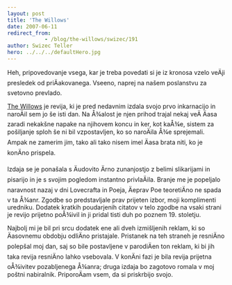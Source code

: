```yaml
---
layout: post
title: 'The Willows'
date: 2007-06-11
redirect_from: 
            - /blog/the-willows/swizec/191
author: Swizec Teller
hero: ../../../defaultHero.jpg
---
```

Heh, pripovedovanje vsega, kar je treba povedati si je iz kronosa vzelo veÄji presledek od priÄakovanega. Vseeno, naprej na našem poslanstvu za svetovno prevlado.

[The Willows](http://thewillowsmagazine.com/) je revija, ki je pred nedavnim izdala svojo prvo inkarnacijo in naroÄil sem jo še isti dan. Na Å¾alost je njen prihod trajal nekaj veÄ Äasa zaradi nekakšne napake na njihovem koncu in ker, kot kaÅ¾e, sistem za pošiljanje sploh še ni bil vzpostavljen, ko so naroÄila Å¾e sprejemali. Ampak ne zamerim jim, tako ali tako nisem imel Äasa brata niti, ko je konÄno prispela.

Izdaja se je ponašala s Äudovito Ärno zunanjostjo z belimi slikarijami in pisarijo in je s svojim pogledom instantno privlaÄila. Branje me je popeljalo naravnost nazaj v dni Lovecrafta in Poeja, Äeprav Poe teoretiÄno ne spada v ta Å¾anr. Zgodbe so predstavljale prav prijeten izbor, moji komplimenti uredniku. Dodatek kratkih poudarjenih citatov v telo zgodbe na vsaki strani je revijo prijetno poÅ¾ivil in ji pridal tisti duh po poznem 19. stoletju.

Najbolj mi je bil pri srcu dodatek ene ali dveh izmišljenih reklam, ki so Äasovnemu obdobju odliÄno pristajale. Pristanek na teh straneh je resniÄno polepšal moj dan, saj so bile postavljene v parodiÄen ton reklam, ki bi jih taka revija resniÄno lahko vsebovala. V konÄni fazi je bila revija prijetna oÅ¾ivitev pozabljenega Å¾anra; druga izdaja bo zagotovo romala v moj poštni nabiralnik. PriporoÄam vsem, da si priskrbijo svojo.